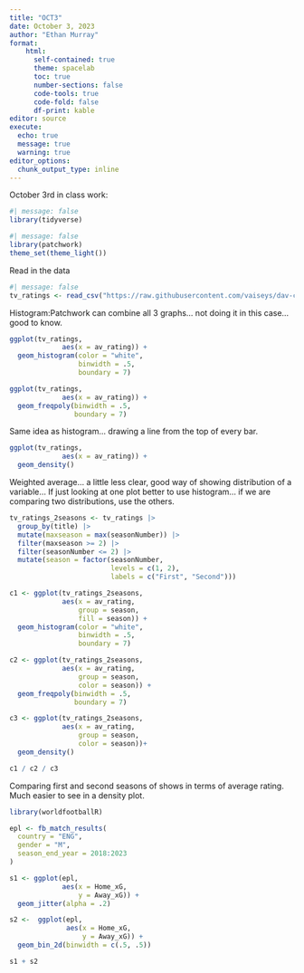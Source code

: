 ```yaml
---
title: "OCT3"
date: October 3, 2023
author: "Ethan Murray"
format: 
    html: 
      self-contained: true
      theme: spacelab
      toc: true
      number-sections: false
      code-tools: true
      code-fold: false
      df-print: kable
editor: source
execute:
  echo: true
  message: true
  warning: true
editor_options: 
  chunk_output_type: inline
---
```

October 3rd in class work:

```r
#| message: false
library(tidyverse)
```

```r
#| message: false
library(patchwork)
theme_set(theme_light())
```

Read in the data

```r
#| message: false
tv_ratings <- read_csv("https://raw.githubusercontent.com/vaiseys/dav-course/main/Data/tv_ratings.csv")
```

Histogram:Patchwork can combine all 3 graphs... not doing it in this case... good to know. 

```r
ggplot(tv_ratings,
             aes(x = av_rating)) +
  geom_histogram(color = "white",
                 binwidth = .5,
                 boundary = 7)
```

```r
ggplot(tv_ratings,
             aes(x = av_rating)) +
  geom_freqpoly(binwidth = .5,
                boundary = 7)
```
Same idea as histogram... drawing a line from the top of every bar. 
```r
ggplot(tv_ratings,
             aes(x = av_rating)) +
  geom_density()
```
Weighted average... a little less clear, good way of showing distribution of a variable... If just looking at one plot better to use histogram... if we are comparing two distributions, use the others. 
```r
tv_ratings_2seasons <- tv_ratings |> 
  group_by(title) |> 
  mutate(maxseason = max(seasonNumber)) |> 
  filter(maxseason >= 2) |> 
  filter(seasonNumber <= 2) |> 
  mutate(season = factor(seasonNumber,
                         levels = c(1, 2),
                         labels = c("First", "Second")))
```

```r
c1 <- ggplot(tv_ratings_2seasons,
             aes(x = av_rating,
                 group = season,
                 fill = season)) +
  geom_histogram(color = "white",
                 binwidth = .5,
                 boundary = 7)

c2 <- ggplot(tv_ratings_2seasons,
             aes(x = av_rating,
                 group = season,
                 color = season)) +
  geom_freqpoly(binwidth = .5,
                boundary = 7)

c3 <- ggplot(tv_ratings_2seasons,
             aes(x = av_rating,
                 group = season,
                 color = season))+
  geom_density()

c1 / c2 / c3
```
Comparing first and second seasons of shows in terms of average rating. Much easier to see in a density plot. 
```r
library(worldfootballR)

epl <- fb_match_results(
  country = "ENG",
  gender = "M",
  season_end_year = 2018:2023 
)
```

```r
s1 <- ggplot(epl,
             aes(x = Home_xG,
                 y = Away_xG)) +
  geom_jitter(alpha = .2)

s2 <-  ggplot(epl,
              aes(x = Home_xG,
                  y = Away_xG)) +
  geom_bin_2d(binwidth = c(.5, .5))

s1 + s2
```

```r

```


```r

```

```r

```

```r

```

```r

```

```r

```

```r

```

```r

```


```r

```

```r

```

```r

```

